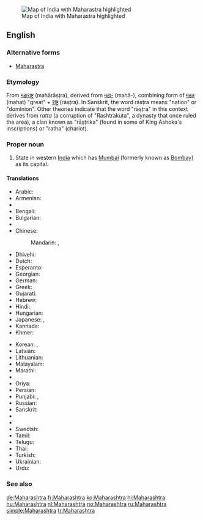 [[Image:Maharashtra in India (disputed hatched).svg|thumb|Map of India with Maharastra highlighted]]
==English==
{{wikipedia}}

===Alternative forms===
* [[Maharastra]]

===Etymology===

From {{etyl|sa|en}} [[महाराष्ट्र]] (mahārāṣṭra), derived from [[महा-]] (mahā-), combining form of [[महत्]] (mahat) "great" + [[राष्ट्र]] (rāṣṭra). In Sanskrit, the word rāṣṭra means "nation" or "dominion". Other theories indicate that the word "rāṣṭra" in this context derives from ''ratta'' (a corruption of "Rashtrakuta", a dynasty that once ruled the area), a clan known as "rāṣṭrika" (found in some of King Ashoka's inscriptions) or "ratha" (chariot).

===Proper noun===
{{en-proper noun}}

# State in western [[India]] which has [[Mumbai]] (formerly known as [[Bombay]]) as its capital.

====Translations====
{{trans-top|state in western India}}
* Arabic: {{t-|ar|ماهاراشترا|f|tr=maharāštra}}
* Armenian: {{t-|hy|Մահարաշտրա|tr=Maharaštra}}
* {{trreq|as}}
* Bengali: {{t-|bn|মহারাষ্ট্র|sc=Beng|tr=mahārāṣṭra}}
* Bulgarian: {{t-|bg|Махаращра|sc=Cyrl}}
* {{trreq|hne}}
* Chinese:
*: Mandarin: {{t|cmn|馬哈拉施特拉邦|sc=Hani}}, {{t|cmn|马哈拉施特拉邦|tr=Mǎhālāshītèlā-bāng|sc=Hani}}
* Dhivehi: {{t-|dv|މަހާރާޝްތުރާ|sc=Thaa|tr=mahārāšturā}}
* Dutch: {{t+|nl|Maharashtra}}
* Esperanto: {{t-|eo|Maharaŝtro}}
* Georgian: {{t-|ka|მაჰარაშტრა|sc=Geor}}
* German: {{t+|de|Maharashtra}}
* Greek: {{t-|el|Μαχαράστρα|sc=Grek}}
* Gujarati: {{t-|gu|મહારાષ્ટ્ર|sc=Gujr|tr=mahārāṣṭra}}
* Hebrew: {{t-|he|מהרשטרה}}
* Hindi: {{t+|hi|महाराष्ट्र|tr=mahārāṣṭra}}
* Hungarian: {{t+|hu|Mahárástra}}
* Japanese: {{t-|ja|マハラシュトラ州|tr=Maharashutora-shū}}, {{t-|ja|マハラシュトラ|tr=Maharashutora}}
* Kannada: {{t-|kn|ಮಹಾರಾಷ್ಟ್ರ|sc=Knda|tr=mahārāṣṭra}}
* Khmer: {{t-|km|មហារាឝ្ត្រ|tr=mɔhaarieshtrɑɑ|sc=Khmr}}
{{trans-mid}}
* Korean: {{t+|ko|마하라슈트라 주|tr=Maharasyuteura ju|sc=Hang}}, {{t-|ko|마하라슈트라|tr=Maharasyuteura|sc=Hang}}
* Latvian: {{t-|lv|Mahārāštra}}
* Lithuanian: {{t-|lt|Maharaštra}}
* Malayalam: {{t-|ml|മഹാരാഷ്ട്ര|sc=Mlym|tr=mahārāṣṭra}}
* Marathi: {{t-|mr|महाराष्ट्र|tr=Mahārāṣṭra|sc=Deva}}
* {{trreq|lus}}
* Oriya: {{t-|or|ମହାରାଷ୍ଟ୍ର|sc=Orya|tr=mahārāṣṭra}}
* Persian: {{t-|fa|مهاراشترا}}
* Punjabi: {{t-|pa|ਮਹਾਰਾਸ਼ਟਰ|sc=Guru|tr=mahārāśṭara}}, {{t-|pa|ਮਹਾਂਰਾਸ਼ਟਰ|m|sc=Guru|tr=mahānrāśṭara}}
* Russian: {{t+|ru|Махараштра|f|tr=Maharáštra}}
* Sanskrit: {{t-|sa|महाराष्ट्र|tr=mahārāṣṭra}}
* {{trreq|sat}}
* {{trreq|sip}}
* Swedish: {{t-|sv|Maharashtra}}
* Tamil: {{t-|ta|மகாராட்டிரம்|sc=Taml|tr=makārāṭṭiram}}
* Telugu: {{t+|te|మహారాష్ట్ర|tr=mahārāṣṭra}}
* Thai: {{t-|th|รัฐมหาราษฏระ|tr=rát máhăa-râatsòtrá}}
* Turkish: {{t+|tr|Maharaştra}}
* Ukrainian: {{t-|uk|Махараштра|sc=Cyrl}}
* Urdu: {{t-|ur|مہاراشٹر|tr=mahārāṣṭra}}
{{trans-bottom}}

===See also===
{{list:states of India/en}}

[[de:Maharashtra]]
[[fr:Maharashtra]]
[[ko:Maharashtra]]
[[hi:Maharashtra]]
[[hu:Maharashtra]]
[[nl:Maharashtra]]
[[no:Maharashtra]]
[[ru:Maharashtra]]
[[simple:Maharashtra]]
[[tr:Maharashtra]]